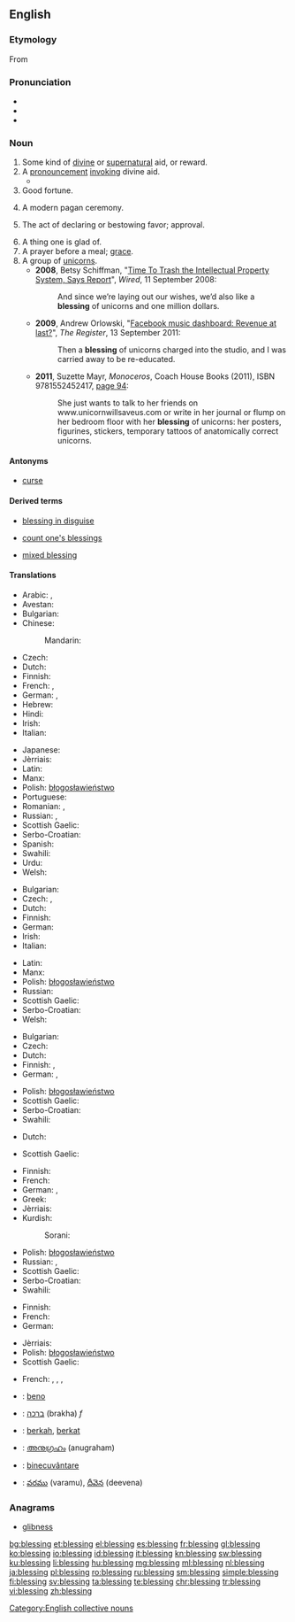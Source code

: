 ==English==

===Etymology===
From {{etyl|ang|en}} {{term|bletsung|lang=ang}}

===Pronunciation===
* {{IPA|/ˈblɛs.ɪŋ/}}
* {{audio|en-us-blessing.ogg|Audio (US)}}
* {{rhymes|ɛsɪŋ}}

===Noun===
{{rfc}}
{{en-noun}}

# Some kind of [[divine]] or [[supernatural]] aid, or reward.
# A [[pronouncement]] [[invoke|invoking]] divine aid.
#*{{quote-book|year=1918|author={{w|W. B. Maxwell}}|chapter=5
|title=[http://openlibrary.org/works/OL1097634W The Mirror and the Lamp]
|passage=Then everybody once more knelt, and soon the '''blessing''' was pronounced. The choir and the clergy trooped out slowly, [&hellip;], down the nave to the western door. [&hellip;] At a seemingly immense distance the surpliced group stopped to say the last prayer.}}
# Good fortune.
# {{context|paganism|lang=en}} A modern pagan ceremony.
# The act of declaring or bestowing favor; approval.
#: {{usex|We will not proceed without the executive director's '''blessing.'''|lang=en}}
# A thing one is glad of.
# A prayer before a meal; [[grace]].
# A group of [[unicorns]].
#* '''2008''', Betsy Schiffman, "[http://www.wired.com/business/2008/09/should-we-trash/ Time To Trash the Intellectual Property System, Says Report]", ''Wired'', 11 September 2008:
#*: And since we’re laying out our wishes, we’d also like a '''blessing''' of unicorns and one million dollars.
#* '''2009''', Andrew Orlowski, "[http://www.theregister.co.uk/2011/09/13/facebook_music_and_tesco/ Facebook music dashboard: Revenue at last?]", ''The Register'', 13 September 2011:
#*: Then a '''blessing''' of unicorns charged into the studio, and I was carried away to be re-educated.
#* '''2011''', Suzette Mayr, ''Monoceros'', Coach House Books (2011), ISBN 9781552452417, [http://books.google.com/books?id=P1YCBTB6e3wC&pg=PA94&dq=%22blessing+of+unicorns%22 page 94]:
#*: She just wants to talk to her friends on www.unicornwillsaveus.com or write in her journal or flump on her bedroom floor with her '''blessing''' of unicorns: her posters, figurines, stickers, temporary tattoos of anatomically correct unicorns.

====Antonyms====
* [[curse]]

====Derived terms====
{{rel-top3|Terms derived from ''blessing''}}
* [[blessing in disguise]]
{{rel-mid3}}
* [[count one's blessings]]
{{rel-mid3}}
* [[mixed blessing]]
{{rel-bottom}}

====Translations====
{{trans-top|divine or supernatural aid or reward}}
* Arabic: {{t-|ar|بركة|f|tr=báraka}}, {{t-|ar|نعمة|f|tr=ná3ma}}
* Avestan: {{tø|ae|𐬀𐬴𐬌|tr=aṣ̌i}}
* Bulgarian: {{t-|bg|благословия|f}}
* Chinese:
*: Mandarin: {{t|cmn|祝福|tr=zhùfú|sc=Hani}}
* Czech: {{t-|cs|požehnání|n}}
* Dutch: {{t+|nl|zegen|f}}
* Finnish: {{t-|fi|siunaus}}
* French: {{t+|fr|bénédiction|f}}, {{t+|fr|grâce|f}}
* German: {{t+|de|Segen|m}}, {{t-|de|Segnung|f}}
* Hebrew: {{t+|he|ברכה|f|tr=brakha}}
* Hindi: {{t-|hi|आशीर्वाद|tr=āśīrvād|sc=Deva}}
* Irish: {{t-|ga|beannacht|f}}
* Italian: {{t+|it|benedizione}}
{{trans-mid}}
* Japanese: {{t+|ja|祝福|tr=しゅくふく, shukufuku}}
* Jèrriais: {{tø|roa-jer|bénédiction|f}}
* Latin: {{t|la|benedictiō|f}}
* Manx: {{t|gv|bannaght|f}}
* Polish: [[błogosławieństwo]] {{n}}
* Portuguese: {{t+|pt|bênção|f}}
* Romanian: {{t+|ro|binecuvântare|f}}, {{t+|ro|benedicțiune|f}}
* Russian: {{t+|ru|благословение|n|tr=blagoslovénije}}, {{t+|ru|милость|f|tr=mílost'}}
* Scottish Gaelic: {{t-|gd|beannachd|f}}
* Serbo-Croatian: {{t-|sh|blȁgoslōv|m}}
* Spanish: {{t+|es|bendición|f}}
* Swahili: {{t+|sw|baraka}}
* Urdu: {{t-|ur|آشیرواد|tr=āśīrvād|sc=ur-Arab}}
* Welsh: {{t|cy|bendith|f}}
{{trans-bottom}}

{{trans-top|pronouncement invoking divine aid}}
* Bulgarian: {{t-|bg|благословия|f}}
* Czech: {{t-|cs|požehnání|n}},  {{t-|cs|žehnání|n}}
* Dutch: {{t+|nl|zegening|f}}
* Finnish: {{t-|fi|siunaus}}
* German: {{t-|de|Segnen}}
* Irish: {{t-|ga|beannacht|f}}
* Italian: {{t+|it|benedizione}}
{{trans-mid}}
* Latin: {{t|la|benedictiō|f}}
* Manx: {{t|gv|bannaght|f}}
* Polish: [[błogosławieństwo]] {{n}}
* Russian: {{t+|ru|благословение|n|tr=blagoslovénije}}
* Scottish Gaelic: {{t-|gd|beannachd|f}}
* Serbo-Croatian: {{t-|sh|blȁgoslōv|m}}
* Welsh: {{t|cy|bendith|f}}
{{trans-bottom}}

{{trans-top|good fortune}}
* Bulgarian: {{t+|bg|благодат|m}}
* Czech: {{t-|cs|požehnání|n}}
* Dutch: {{t+|nl|zegen|f}}
* Finnish: {{t+|fi|onni}}, {{t+|fi|tuuri}}
* German: {{t+|de|Segen|m}}, {{t-|de|Segnung|f}}
{{trans-mid}}
* Polish: [[błogosławieństwo]] {{n}}
* Scottish Gaelic: {{t-|gd|beannachd|f}}
* Serbo-Croatian: {{t-|sh|blȁgoslōv|m}}
* Swahili: {{t+|sw|baraka}}
{{trans-bottom}}

{{trans-top|(''paganism'') modern pagan ceremony}}
* Dutch: {{t+|nl|zegening|f}}
{{trans-mid}}
* Scottish Gaelic: {{t-|gd|beannachd|f}}
{{trans-bottom}}

{{trans-top|act of declaring, seeking or bestowing favor}}
* Finnish: {{t-|fi|siunaus}}
* French: {{t+|fr|bénédiction|f}}
* German: {{t-|de|Segnen|n}}, {{t-|de|Segnung|f}}
* Greek: {{t+|el|ευλογία|f|tr=evlogía|sc=Grek}}
* Jèrriais: {{tø|roa-jer|bénédiction|f}}
* Kurdish:
*: Sorani: {{t+|ku|خێر|tr=xêr|sc=ku-Arab}}
{{trans-mid}}
* Polish: [[błogosławieństwo]] {{n}}
* Russian: {{t+|ru|благословение|n|tr=blagoslovénije}}, {{t+|ru|молитва|f|tr=molítva}}
* Scottish Gaelic: {{t-|gd|beannachd|f}}
* Serbo-Croatian: {{t-|sh|blȁgoslōv|m}}
* Swahili: {{t+|sw|baraka}}
{{trans-bottom}}

{{trans-top|thing one is glad of}}
* Finnish: {{t-|fi|ilonaihe}}
* French: {{t+|fr|bénédiction|f}}
* German: {{t+|de|Segen|m}}
{{trans-mid}}
* Jèrriais: {{tø|roa-jer|bénédiction|f}}
* Polish: [[błogosławieństwo]] {{n}}
* Scottish Gaelic: {{t-|gd|beannachd|f}}
{{trans-bottom}}

{{trans-see|prayer before a meal|grace}}

{{trans-top|group of unicorns}}
* French: {{t+|fr|troupeau|m}}, {{t+|fr|harde|f}}, {{t+|fr|horde|f}}, {{t+|fr|groupe|m}}
{{trans-mid}}
{{trans-bottom}}

{{checktrans-top}}
* {{ttbc|eo}}: [[beno]]
* {{ttbc|he}}: [[ברכה]] (brakha) ''f''
* {{ttbc|id}}: [[berkah]], [[berkat]]
* {{ttbc|ml}}: [[അനുഗ്രഹം]] (anugraham)
{{trans-mid}}
* {{ttbc|ro}}: [[binecuvântare]] {{f}}
* {{ttbc|te}}: [[వరము]] (varamu), [[దీవెన]] (deevena)
{{trans-bottom}}

===Anagrams===
* [[glibness#English|glibness]]

[[Category:English collective nouns]]

[[bg:blessing]]
[[et:blessing]]
[[el:blessing]]
[[es:blessing]]
[[fr:blessing]]
[[gl:blessing]]
[[ko:blessing]]
[[io:blessing]]
[[id:blessing]]
[[it:blessing]]
[[kn:blessing]]
[[sw:blessing]]
[[ku:blessing]]
[[li:blessing]]
[[hu:blessing]]
[[mg:blessing]]
[[ml:blessing]]
[[nl:blessing]]
[[ja:blessing]]
[[pl:blessing]]
[[ro:blessing]]
[[ru:blessing]]
[[sm:blessing]]
[[simple:blessing]]
[[fi:blessing]]
[[sv:blessing]]
[[ta:blessing]]
[[te:blessing]]
[[chr:blessing]]
[[tr:blessing]]
[[vi:blessing]]
[[zh:blessing]]